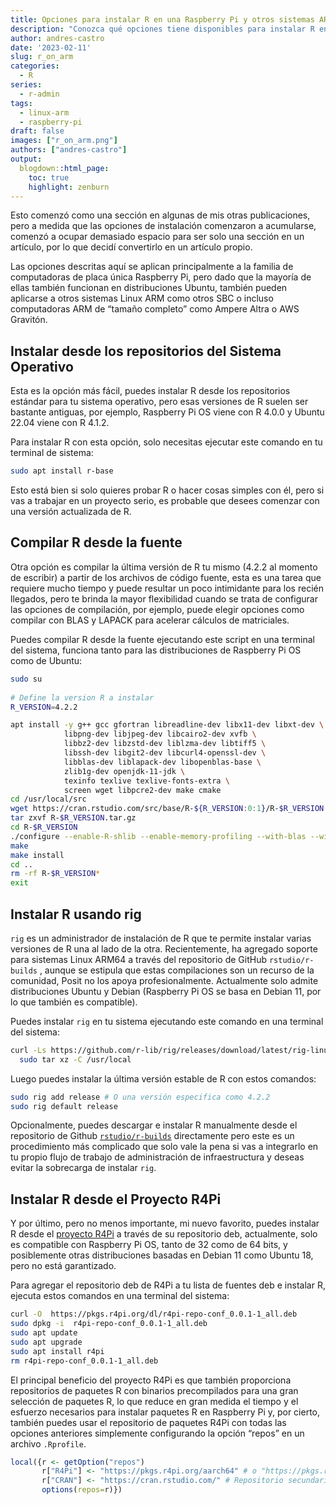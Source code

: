 ```yaml
---
title: Opciones para instalar R en una Raspberry Pi y otros sistemas ARM
description: "Conozca qué opciones tiene disponibles para instalar R en Raspberry Pi y otros sistemas ARM."
author: andres-castro
date: '2023-02-11'
slug: r_on_arm
categories:
  - R
series: 
  - r-admin
tags:
  - linux-arm
  - raspberry-pi
draft: false
images: ["r_on_arm.png"]
authors: ["andres-castro"]
output:
  blogdown::html_page:
    toc: true
    highlight: zenburn
---
```


Esto comenzó como una sección en algunas de mis otras publicaciones, pero a medida que las opciones de instalación comenzaron a acumularse, comenzó a ocupar demasiado espacio para ser solo una sección en un artículo, por lo que decidí convertirlo en un artículo propio.

Las opciones descritas aquí se aplican principalmente a la familia de computadoras de placa única Raspberry Pi, pero dado que la mayoría de ellas también funcionan en distribuciones Ubuntu, también pueden aplicarse a otros sistemas Linux ARM como otros SBC o incluso computadoras ARM de "tamaño completo" como Ampere Altra o AWS Gravitón.

## Instalar desde los repositorios del Sistema Operativo

Esta es la opción más fácil, puedes instalar R desde los repositorios estándar para tu sistema operativo, pero esas versiones de R suelen ser bastante antiguas, por ejemplo, Raspberry Pi OS viene con R 4.0.0 y Ubuntu 22.04 viene con R 4.1.2.

Para instalar R con esta opción, solo necesitas ejecutar este comando en tu terminal de sistema:

```bash
sudo apt install r-base
```

Esto está bien si solo quieres probar R o hacer cosas simples con él, pero si vas a trabajar en un proyecto serio, es probable que desees comenzar con una versión actualizada de R.

## Compilar R desde la fuente

Otra opción es compilar la última versión de R tu mismo (4.2.2 al momento de escribir) a partir de los archivos de código fuente, esta es una tarea que requiere mucho tiempo y puede resultar un poco intimidante para los recién llegados, pero te brinda la mayor flexibilidad cuando se trata de configurar las opciones de compilación, por ejemplo, puede elegir opciones como compilar con BLAS y LAPACK para acelerar cálculos de matriciales.

Puedes compilar R desde la fuente ejecutando este script en una terminal del sistema, funciona tanto para las distribuciones de Raspberry Pi OS como de Ubuntu:

```bash
sudo su
    
# Define la version R a instalar
R_VERSION=4.2.2

apt install -y g++ gcc gfortran libreadline-dev libx11-dev libxt-dev \
            libpng-dev libjpeg-dev libcairo2-dev xvfb \
            libbz2-dev libzstd-dev liblzma-dev libtiff5 \
            libssh-dev libgit2-dev libcurl4-openssl-dev \
            libblas-dev liblapack-dev libopenblas-base \
            zlib1g-dev openjdk-11-jdk \
            texinfo texlive texlive-fonts-extra \
            screen wget libpcre2-dev make cmake
cd /usr/local/src
wget https://cran.rstudio.com/src/base/R-${R_VERSION:0:1}/R-$R_VERSION.tar.gz
tar zxvf R-$R_VERSION.tar.gz
cd R-$R_VERSION
./configure --enable-R-shlib --enable-memory-profiling --with-blas --with-lapack #BLAS y LAPACK son opcionales
make
make install
cd ..
rm -rf R-$R_VERSION*
exit
```

## Instalar R usando rig

`rig` es un administrador de instalación de R que te permite instalar varias versiones de R una al lado de la otra. Recientemente, ha agregado soporte para sistemas Linux ARM64 a través del repositorio de GitHub `rstudio/r-builds` , aunque se estipula que estas compilaciones son un recurso de la comunidad, Posit no los apoya profesionalmente. Actualmente solo admite distribuciones Ubuntu y Debian (Raspberry Pi OS se basa en Debian 11, por lo que también es compatible).

Puedes instalar `rig` en tu sistema ejecutando este comando en una terminal del sistema:

```bash
curl -Ls https://github.com/r-lib/rig/releases/download/latest/rig-linux-arm64-latest.tar.gz |
  sudo tar xz -C /usr/local
```

Luego puedes instalar la última versión estable de R con estos comandos:

```bash
sudo rig add release # O una versión especifica como 4.2.2
sudo rig default release
```

Opcionalmente, puedes descargar e instalar R manualmente desde el repositorio de Github [`rstudio/r-builds`](https://github.com/rstudio/r-builds) directamente pero este es un procedimiento más complicado que solo vale la pena si vas a integrarlo en tu propio flujo de trabajo de administración de infraestructura y deseas evitar la sobrecarga de instalar `rig`.

## Instalar R desde el Proyecto R4Pi

Y por último, pero no menos importante, mi nuevo favorito, puedes instalar R desde el [proyecto R4Pi](https://r4pi.org/ "R para Raspberry Pi") a través de su repositorio deb, actualmente, solo es compatible con Raspberry Pi OS, tanto de 32 como de 64 bits, y posiblemente otras distribuciones basadas en Debian 11 como Ubuntu 18, pero no está garantizado.

Para agregar el repositorio deb de R4Pi a tu lista de fuentes deb e instalar R, ejecuta estos comandos en una terminal del sistema:

```bash
curl -O  https://pkgs.r4pi.org/dl/r4pi-repo-conf_0.0.1-1_all.deb
sudo dpkg -i  r4pi-repo-conf_0.0.1-1_all.deb
sudo apt update
sudo apt upgrade
sudo apt install r4pi
rm r4pi-repo-conf_0.0.1-1_all.deb
```

El principal beneficio del proyecto R4Pi es que también proporciona repositorios de paquetes R con binarios precompilados para una gran selección de paquetes R, lo que reduce en gran medida el tiempo y el esfuerzo necesarios para instalar paquetes R en Raspberry Pi y, por cierto, también puedes usar el repositorio de paquetes R4Pi con todas las opciones anteriores simplemente configurando la opción "repos" en un archivo `.Rprofile`.

```r
local({r <- getOption("repos")
       r["R4Pi"] <- "https://pkgs.r4pi.org/aarch64" # o "https://pkgs.r4pi.org/" para sistemas de 32-bits
       r["CRAN"] <- "https://cran.rstudio.com/" # Repositorio secundario para cuando no hay binario disponible
       options(repos=r)})
```
